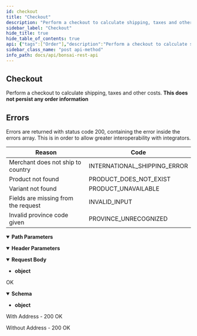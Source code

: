 ```yaml
---
id: checkout
title: "Checkout"
description: "Perform a checkout to calculate shipping, taxes and other costs. **This does not persist any order information**"
sidebar_label: "Checkout"
hide_title: true
hide_table_of_contents: true
api: {"tags":["Order"],"description":"Perform a checkout to calculate shipping, taxes and other costs. **This does not persist any order information**\n\n## Errors\n\nErrors are returned with status code 200, containing the error inside the errors array. This is in order to allow greater interoperability with integrators.\n\n| **Reason**                          | **Code**                     |\n|-------------------------------------|------------------------------|\n| Merchant does not ship to country   | INTERNATIONAL_SHIPPING_ERROR |\n| Product not found                   | PRODUCT_DOES_NOT_EXIST       |\n| Variant not found                   | PRODUCT_UNAVAILABLE          |\n| Fields are missing from the request | INVALID_INPUT                |\n| Invalid province code given         | PROVINCE_UNRECOGNIZED        |","requestBody":{"content":{"application/json":{"schema":{"type":"object","example":""}}}},"parameters":[{"name":"Content-Type","in":"header","schema":{"type":"string"},"description":"Only allowed content-type","example":"application/json"},{"name":"API-Key","in":"header","schema":{"type":"string"},"description":"API key provided by your account manager","example":"{{API Key}}"},{"name":"RootPathOrders","in":"path","schema":{"type":"string"},"required":true}],"responses":{"200":{"description":"OK","content":{"application/json":{"schema":{"type":"object"},"examples":{"example-0":{"summary":"With Address - 200 OK","value":{"data":{"subtotal":8.29,"tax":1.08,"shipping":[{"amount":0,"label":"(3-7 Business Days)","code":"0","merchant_name":"Hat Club"}],"total":9.37,"duties":0,"line_items":[{"public_id":"cjzyvxtm407z4rns56tif8job","variant_id":"36619342857","inventory":1,"price":8.29,"quantity":1,"name":"'Maraschino' Black Hat - Test"}],"currency":"USD","shipping_total":0},"errors":[]}},"example-1":{"summary":"Without Address - 200 OK","value":{"data":{"subtotal":8.29,"tax":0,"shipping":[{"amount":0,"merchant_name":"Hat Club"}],"total":8.29,"duties":0,"line_items":[{"public_id":"cjzyvxtm407z4rns56tif8job","variant_id":"36619342857","inventory":1,"price":8.29,"quantity":1,"name":"'Maraschino' Black Hat"}],"currency":"USD","shipping_total":0},"errors":[]}}}}}}},"method":"post","path":"/{RootPathOrders}/checkout","servers":[{"url":"http://{{url}}"},{"url":"https://sharpener.shopbonsai.ca"}],"jsonRequestBodyExample":"","info":{"title":"Bonsai REST API","description":"Explore Bonsai's API reference documentation.\n\n# Overview\n\nIn order for the API to accept your requests, a few headers are required, as well as using the correct content type.\n\n| Domain | Path | Protocol | Environment | Template name |\n| --- | --- | --- | --- | --- |\n| api.shopbonsai.ca | / | SSL | Production | {BonsaiEndpoint} |\n\nMaking requests without SSL is not allowed.\n\n# Authentication\n\nAll requests are required to contain the following headers.\n\n| Header | Value |\n| --- | --- |\n| Content-Type | application/json |\n| API-Key |  |\n\n**About authentication**  \nRequests are authenticated and authorized by passing along an API Key using HTTP headers. Requests that don’t contain these required headers will return a `401 Unauthorized response.`.\n\nThese credentials will be **supplied to you** in a separate document by your **account manager**\n\n# Testing\n\nIn order to test the **end to end flow**, all requests should be toward the staging environment. You can use [Stripe test tokens](https://stripe.com/docs/testing#testing-interactively) to test the different cases.\n\nPlease contact your account manager to provide you with:\n\n- Test Stripe API public key\n- An API key\n- A Product Partner Feed\n    \n\nPlease let your account manager know about the testing as we actively update our API, and that might impact your testing. We are working on keeping our API backwards-compatible at all times but do not have versioning enabled yet.\n\n# Content-Type\n\nAll request bodies are required to be valid JSON. The API does not accept other formats.\n\n# Rate limiting\n\nNo information at the moment.","version":"1.0.0"},"postman":{"name":"Checkout","description":{"content":"Perform a checkout to calculate shipping, taxes and other costs. **This does not persist any order information**\n\n## Errors\n\nErrors are returned with status code 200, containing the error inside the errors array. This is in order to allow greater interoperability with integrators.\n\n| **Reason**                          | **Code**                     |\n|-------------------------------------|------------------------------|\n| Merchant does not ship to country   | INTERNATIONAL_SHIPPING_ERROR |\n| Product not found                   | PRODUCT_DOES_NOT_EXIST       |\n| Variant not found                   | PRODUCT_UNAVAILABLE          |\n| Fields are missing from the request | INVALID_INPUT                |\n| Invalid province code given         | PROVINCE_UNRECOGNIZED        |","type":"text/plain"},"url":{"path":[":RootPathOrders","checkout"],"host":["{{baseUrl}}"],"query":[],"variable":[{"disabled":false,"description":{"content":"(Required) ","type":"text/plain"},"type":"any","value":"","key":"RootPathOrders"}]},"header":[{"disabled":false,"description":{"content":"API key provided by your account manager","type":"text/plain"},"key":"API-Key","value":""},{"key":"Content-Type","value":"application/json"},{"key":"Accept","value":"application/json"}],"method":"POST","body":{"mode":"raw","raw":"\"\"","options":{"raw":{"language":"json"}}}}}
sidebar_class_name: "post api-method"
info_path: docs/api/bonsai-rest-api
---
```



## Checkout



Perform a checkout to calculate shipping, taxes and other costs. **This does not persist any order information**

## Errors

Errors are returned with status code 200, containing the error inside the errors array. This is in order to allow greater interoperability with integrators.

| **Reason**                          | **Code**                     |
|-------------------------------------|------------------------------|
| Merchant does not ship to country   | INTERNATIONAL_SHIPPING_ERROR |
| Product not found                   | PRODUCT_DOES_NOT_EXIST       |
| Variant not found                   | PRODUCT_UNAVAILABLE          |
| Fields are missing from the request | INVALID_INPUT                |
| Invalid province code given         | PROVINCE_UNRECOGNIZED        |

<details style={{"marginBottom":"1rem"}} data-collapsed={false} open={true}><summary style={{}}><strong>Path Parameters</strong></summary><div><ul><ParamsItem className={"paramsItem"} param={{"name":"RootPathOrders","in":"path","schema":{"type":"string"},"required":true}}></ParamsItem></ul></div></details><details style={{"marginBottom":"1rem"}} data-collapsed={false} open={true}><summary style={{}}><strong>Header Parameters</strong></summary><div><ul><ParamsItem className={"paramsItem"} param={{"name":"Content-Type","in":"header","schema":{"type":"string"},"description":"Only allowed content-type","example":"application/json"}}></ParamsItem><ParamsItem className={"paramsItem"} param={{"name":"API-Key","in":"header","schema":{"type":"string"},"description":"API key provided by your account manager","example":"{{API Key}}"}}></ParamsItem></ul></div></details><MimeTabs><TabItem label={"application/json"} value={"application/json-schema"}><details style={{}} data-collapsed={false} open={true}><summary style={{"textAlign":"left"}}><strong>Request Body</strong></summary><div style={{"textAlign":"left","marginLeft":"1rem"}}></div><ul style={{"marginLeft":"1rem"}}><li><div><strong>object</strong></div></li></ul></details></TabItem></MimeTabs><div><ApiTabs><TabItem label={"200"} value={"200"}><div>

OK

</div><div><MimeTabs schemaType={"response"}><TabItem label={"application/json"} value={"application/json"}><SchemaTabs><TabItem label={"Schema"} value={"Schema"}><details style={{}} data-collapsed={false} open={true}><summary style={{"textAlign":"left"}}><strong>Schema</strong></summary><div style={{"textAlign":"left","marginLeft":"1rem"}}></div><ul style={{"marginLeft":"1rem"}}><li><div><strong>object</strong></div></li></ul></details></TabItem><TabItem label={"Example (from schema)"} value={"Example (from schema)"}><ResponseSamples responseExample={"{}"} language={"json"}></ResponseSamples></TabItem><TabItem label={"Example-0"} value={"Example-0"}><p> With Address - 200 OK</p><ResponseSamples responseExample={"{\n  \"data\": {\n    \"subtotal\": 8.29,\n    \"tax\": 1.08,\n    \"shipping\": [\n      {\n        \"amount\": 0,\n        \"label\": \"(3-7 Business Days)\",\n        \"code\": \"0\",\n        \"merchant_name\": \"Hat Club\"\n      }\n    ],\n    \"total\": 9.37,\n    \"duties\": 0,\n    \"line_items\": [\n      {\n        \"public_id\": \"cjzyvxtm407z4rns56tif8job\",\n        \"variant_id\": \"36619342857\",\n        \"inventory\": 1,\n        \"price\": 8.29,\n        \"quantity\": 1,\n        \"name\": \"'Maraschino' Black Hat - Test\"\n      }\n    ],\n    \"currency\": \"USD\",\n    \"shipping_total\": 0\n  },\n  \"errors\": []\n}"} language={"json"}></ResponseSamples></TabItem><TabItem label={"Example-1"} value={"Example-1"}><p> Without Address - 200 OK</p><ResponseSamples responseExample={"{\n  \"data\": {\n    \"subtotal\": 8.29,\n    \"tax\": 0,\n    \"shipping\": [\n      {\n        \"amount\": 0,\n        \"merchant_name\": \"Hat Club\"\n      }\n    ],\n    \"total\": 8.29,\n    \"duties\": 0,\n    \"line_items\": [\n      {\n        \"public_id\": \"cjzyvxtm407z4rns56tif8job\",\n        \"variant_id\": \"36619342857\",\n        \"inventory\": 1,\n        \"price\": 8.29,\n        \"quantity\": 1,\n        \"name\": \"'Maraschino' Black Hat\"\n      }\n    ],\n    \"currency\": \"USD\",\n    \"shipping_total\": 0\n  },\n  \"errors\": []\n}"} language={"json"}></ResponseSamples></TabItem></SchemaTabs></TabItem></MimeTabs></div></TabItem></ApiTabs></div>
      